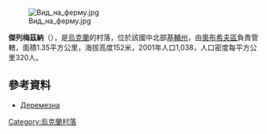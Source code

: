 [[Image:Вид_на_ферму.jpg|right]]

{{coord|50|0|42|N|30|30|4|E|scale:30000|display=title}}

'''傑列梅茲納'''（{{lang-uk|Деремезна}}），是[[烏克蘭|烏克蘭]]的村落，位於該國中北部[[基輔州|基輔州]]，由[[奧布希夫區|奧布希夫區]]負責管轄，面積1.35平方公里，海拔高度152米，2001年人口1,038，人口密度每平方公里320人。

==參考資料==
* [http://w1.c1.rada.gov.ua/pls/z7502/A005?rdat1=09.05.2011&rf7571=16190 Деремезна]{{dead link|date=2017年11月 |bot=InternetArchiveBot |fix-attempted=yes }}

{{Ukraine-geo-stub}}
[[Category:烏克蘭村落|Category:烏克蘭村落]]
